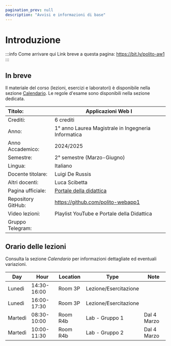 ```yaml
---
pagination_prev: null
description: "Avvisi e informazioni di base"
---
```


# Introduzione

:::info Come arrivare qui
Link breve a questa pagina: https://bit.ly/polito-aw1
:::

## In breve

Il materiale del corso (lezioni, esercizi e laboratori) è disponibile nella sezione [Calendario](calendario). Le regole d'esame sono disponibili nella sezione dedicata.

| Titolo:                | Applicazioni Web I                                  |
|:-----------------------|-----------------------------------------------------|
| Crediti:               | 	6 crediti                                          |
| Anno:                  | 	1° anno Laurea Magistrale in Ingegneria Informatica          |
| Anno Accademico:       | 	2024/2025                                          |
| Semestre:              | 	2° semestre (Marzo-Giugno)                         |
| Lingua:                | 	Italiano                                           |
| Docente titolare:      | 	Luigi De Russis                                    |
| Altri docenti:         | 	Luca Scibetta                                      |
| Pagina ufficiale: 	   | [Portale della didattica](https://didattica.polito.it/pls/portal30/gap.pkg_guide.viewGap?p_cod_ins=01UDFOV&p_a_acc=2025) |
| Repository GitHub:     | https://github.com/polito-webapp1                   |
| Video lezioni: 	       | Playlist YouTube e Portale della Didattica        |
| Gruppo Telegram: 	     |                       |

## Orario delle lezioni

Consulta la sezione _Calendario_ per informazioni dettagliate ed eventuali variazioni.

| Day      | Hour        | Location | Type          | Note              |
|----------|-------------|----------|---------------|-------------------|
| Lunedì   | 14:30-16:00 | Room 3P  | Lezione/Esercitazione   |                   |
| Lunedì   | 16:00-17:30 | Room 3P  | Lezione/Esercitazione   |                   |
| Martedì  | 08:30-10:00 | Room R4b | Lab - Gruppo 1          | Dal 4 Marzo      |
| Martedì  | 10:00-11:30 | Room R4b | Lab - Gruppo 2          | Dal 4 Marzo      |